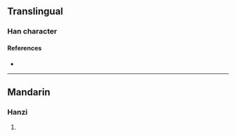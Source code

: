 {{character info/new}}
==Translingual==

===Han character===
{{Han char|rn=85|rad=水|as=14|sn=17|four=34117|canj=ETGT|ids=⿰氵蓋}}

====References====
* {{Han ref|kx=0657.090|dkj=18525|dj=1067.110|hdz=31766.030|uh=6FED|ud=28653|bh=ED54|bd=60756}}

----

==Mandarin==

===Hanzi===
{{cmn-hanzi|pin=[[ǎi]] ([[ai3]])|wg=ai<sup>3</sup>}}

# {{defn|lang=cmn|sort=水14}}